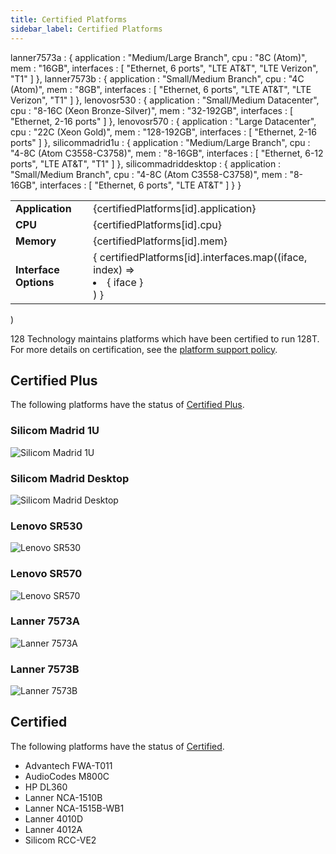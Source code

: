 ```yaml
---
title: Certified Platforms
sidebar_label: Certified Platforms
---
```


  lanner7573a : {
    application : "Medium/Large Branch",
    cpu : "8C (Atom)",
    mem : "16GB",
    interfaces : [
      "Ethernet, 6 ports",
      "LTE AT&T",
      "LTE Verizon",
      "T1"
    ]
  },
  lanner7573b : {
    application : "Small/Medium Branch",
    cpu : "4C (Atom)",
    mem : "8GB",
    interfaces : [
      "Ethernet, 6 ports",
      "LTE AT&T",
      "LTE Verizon",
      "T1"
    ]
  },
  lenovosr530 : {
    application : "Small/Medium Datacenter",
    cpu : "8-16C (Xeon Bronze-Silver)",
    mem : "32-192GB",
    interfaces : [
      "Ethernet, 2-16 ports"
    ]
  },
  lenovosr570 : {
    application : "Large Datacenter",
    cpu : "22C (Xeon Gold)",
    mem : "128-192GB",
    interfaces : [
      "Ethernet, 2-16 ports"
    ]
  },
  silicommadrid1u : {
    application : "Medium/Large Branch",
    cpu : "4-8C (Atom C3558-C3758)",
    mem : "8-16GB",
    interfaces : [
      "Ethernet, 6-12 ports",
      "LTE AT&T",
      "T1"
    ]
  },
  silicommadriddesktop : {
    application : "Small/Medium Branch",
    cpu : "4-8C (Atom C3558-C3758)",
    mem : "8-16GB",
    interfaces : [
      "Ethernet, 6 ports",
      "LTE AT&T"
    ]
  }
}

  <table>
    <tbody>
      <tr>
        <td><b>Application</b></td>
        <td>{certifiedPlatforms[id].application}</td>
      </tr>
      <tr>
        <td><b>CPU</b></td>
          <td>{certifiedPlatforms[id].cpu}</td>
      </tr>
      <tr>
        <td><b>Memory</b></td>
        <td>{certifiedPlatforms[id].mem}</td>
      </tr>  
      <tr>
        <td><b>Interface Options</b></td>
        <td>{ certifiedPlatforms[id].interfaces.map((iface, index) => <li key={index}>{ iface }</li>) }</td>
      </tr>
    </tbody>
  </table>
)

128 Technology maintains platforms which have been certified to run 128T. For more details on certification, see the [platform support policy](about_supported_platforms.md#128t-certification-program).

## Certified Plus

The following platforms have the status of [Certified Plus](about_supported_platforms.md#128t-certified-plus-platform).

### Silicom Madrid 1U

![Silicom Madrid 1U](/img/about_certified_platforms_silicommadrid1u.png)

<Platform id="silicommadrid1u"></Platform>

### Silicom Madrid Desktop

![Silicom Madrid Desktop](/img/about_certified_platforms_silicommadriddesktop.png)

<Platform id="silicommadriddesktop"></Platform>

### Lenovo SR530

![Lenovo SR530](/img/about_certified_platforms_lenovosr530.png)

<Platform id="lenovosr530"></Platform>

### Lenovo SR570

![Lenovo SR570](/img/about_certified_platforms_lenovosr570.png)

<Platform id="lenovosr570"></Platform>

### Lanner 7573A

![Lanner 7573A](/img/about_certified_platforms_lanner7573a.png)

<Platform id="lanner7573a"></Platform>

### Lanner 7573B

![Lanner 7573B](/img/about_certified_platforms_lanner7573b.png)

<Platform id="lanner7573b"></Platform>

## Certified

The following platforms have the status of [Certified](about_supported_platforms.md#128t-certified-platform).

* Advantech FWA-T011
* AudioCodes M800C
* HP DL360
* Lanner NCA-1510B
* Lanner NCA-1515B-WB1
* Lanner 4010D
* Lanner 4012A
* Silicom RCC-VE2